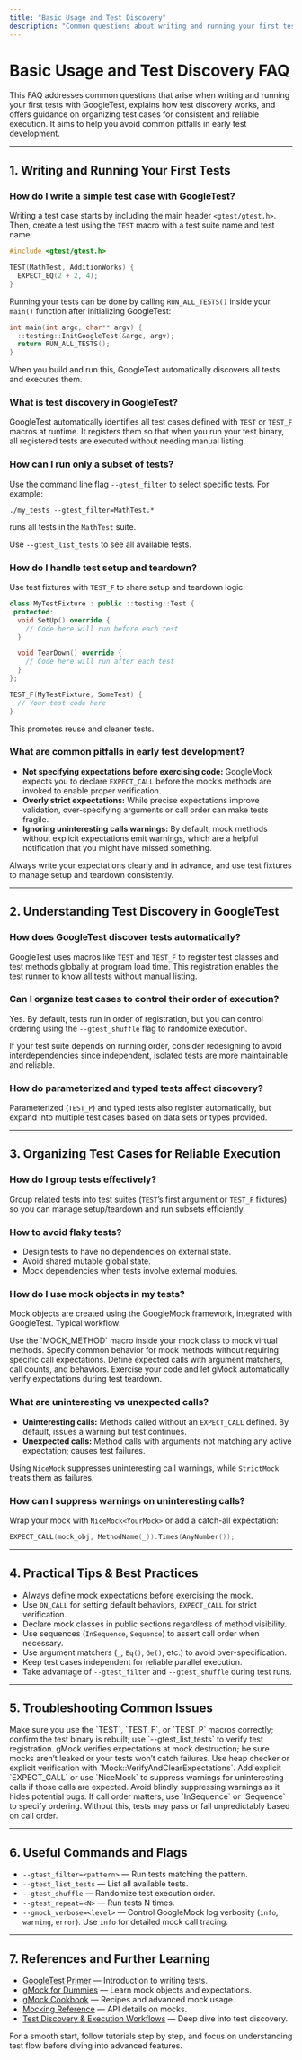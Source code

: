 ```yaml
---
title: "Basic Usage and Test Discovery"
description: "Common questions about writing and running your first tests, how test discovery works in GoogleTest, and how to organize test cases for reliable execution. Helps users avoid pitfalls in early test development."
---
```


# Basic Usage and Test Discovery FAQ

This FAQ addresses common questions that arise when writing and running your first tests with GoogleTest, explains how test discovery works, and offers guidance on organizing test cases for consistent and reliable execution. It aims to help you avoid common pitfalls in early test development.

---

## 1. Writing and Running Your First Tests

### How do I write a simple test case with GoogleTest?
Writing a test case starts by including the main header `<gtest/gtest.h>`. Then, create a test using the `TEST` macro with a test suite name and test name:

```cpp
#include <gtest/gtest.h>

TEST(MathTest, AdditionWorks) {
  EXPECT_EQ(2 + 2, 4);
}
```

Running your tests can be done by calling `RUN_ALL_TESTS()` inside your `main()` function after initializing GoogleTest:

```cpp
int main(int argc, char** argv) {
  ::testing::InitGoogleTest(&argc, argv);
  return RUN_ALL_TESTS();
}
```

When you build and run this, GoogleTest automatically discovers all tests and executes them.

### What is test discovery in GoogleTest?
GoogleTest automatically identifies all test cases defined with `TEST` or `TEST_F` macros at runtime. It registers them so that when you run your test binary, all registered tests are executed without needing manual listing.

### How can I run only a subset of tests?
Use the command line flag `--gtest_filter` to select specific tests. For example:

```
./my_tests --gtest_filter=MathTest.*
```

runs all tests in the `MathTest` suite.

Use `--gtest_list_tests` to see all available tests.

### How do I handle test setup and teardown?
Use test fixtures with `TEST_F` to share setup and teardown logic:

```cpp
class MyTestFixture : public ::testing::Test {
 protected:
  void SetUp() override {
    // Code here will run before each test
  }

  void TearDown() override {
    // Code here will run after each test
  }
};

TEST_F(MyTestFixture, SomeTest) {
  // Your test code here
}
```

This promotes reuse and cleaner tests.

### What are common pitfalls in early test development?

- **Not specifying expectations before exercising code:** GoogleMock expects you to declare `EXPECT_CALL` before the mock’s methods are invoked to enable proper verification.
- **Overly strict expectations:** While precise expectations improve validation, over-specifying arguments or call order can make tests fragile.
- **Ignoring uninteresting calls warnings:** By default, mock methods without explicit expectations emit warnings, which are a helpful notification that you might have missed something.

<Tip>
Always write your expectations clearly and in advance, and use test fixtures to manage setup and teardown consistently.
</Tip>

---

## 2. Understanding Test Discovery in GoogleTest

### How does GoogleTest discover tests automatically?
GoogleTest uses macros like `TEST` and `TEST_F` to register test classes and test methods globally at program load time. This registration enables the test runner to know all tests without manual listing.

### Can I organize test cases to control their order of execution?
Yes. By default, tests run in order of registration, but you can control ordering using the `--gtest_shuffle` flag to randomize execution.

If your test suite depends on running order, consider redesigning to avoid interdependencies since independent, isolated tests are more maintainable and reliable.

### How do parameterized and typed tests affect discovery?
Parameterized (`TEST_P`) and typed tests also register automatically, but expand into multiple test cases based on data sets or types provided.

---

## 3. Organizing Test Cases for Reliable Execution

### How do I group tests effectively?
Group related tests into test suites (`TEST`’s first argument or `TEST_F` fixtures) so you can manage setup/teardown and run subsets efficiently.

### How to avoid flaky tests?
- Design tests to have no dependencies on external state.
- Avoid shared mutable global state.
- Mock dependencies when tests involve external modules.

### How do I use mock objects in my tests?
Mock objects are created using the GoogleMock framework, integrated with GoogleTest. Typical workflow:

<Steps>
<Step title="Define a Mock Class">
Use the `MOCK_METHOD` macro inside your mock class to mock virtual methods.
</Step>
<Step title="Set Default Behavior with ON_CALL">
Specify common behavior for mock methods without requiring specific call expectations.
</Step>
<Step title="Set Call Expectations with EXPECT_CALL">
Define expected calls with argument matchers, call counts, and behaviors.
</Step>
<Step title="Run Tests and Verify">
Exercise your code and let gMock automatically verify expectations during test teardown.
</Step>
</Steps>

### What are uninteresting vs unexpected calls?
- **Uninteresting calls:** Methods called without an `EXPECT_CALL` defined. By default, issues a warning but test continues.
- **Unexpected calls:** Method calls with arguments not matching any active expectation; causes test failures.

Using `NiceMock` suppresses uninteresting call warnings, while `StrictMock` treats them as failures.

### How can I suppress warnings on uninteresting calls?
Wrap your mock with `NiceMock<YourMock>` or add a catch-all expectation:

```cpp
EXPECT_CALL(mock_obj, MethodName(_)).Times(AnyNumber());
```

---

## 4. Practical Tips & Best Practices

- Always define mock expectations before exercising the mock.
- Use `ON_CALL` for setting default behaviors, `EXPECT_CALL` for strict verification.
- Declare mock classes in public sections regardless of method visibility.
- Use sequences (`InSequence`, `Sequence`) to assert call order when necessary.
- Use argument matchers (`_`, `Eq()`, `Ge()`, etc.) to avoid over-specification.
- Keep test cases independent for reliable parallel execution.
- Take advantage of `--gtest_filter` and `--gtest_shuffle` during test runs.

---

## 5. Troubleshooting Common Issues

<AccordionGroup title="Common Early Test Development Issues">
<Accordion title="Test Not Detected or Run">
Make sure you use the `TEST`, `TEST_F`, or `TEST_P` macros correctly; confirm the test binary is rebuilt; use `--gtest_list_tests` to verify test registration.
</Accordion>
<Accordion title="Mock Expectations Not Verified">
gMock verifies expectations at mock destruction; be sure mocks aren’t leaked or your tests won’t catch failures. Use heap checker or explicit verification with `Mock::VerifyAndClearExpectations`.
</Accordion>
<Accordion title="Unexpected/Uninteresting Call Warnings">
Add explicit `EXPECT_CALL` or use `NiceMock` to suppress warnings for uninteresting calls if those calls are expected. Avoid blindly suppressing warnings as it hides potential bugs.
</Accordion>
<Accordion title="Ordering Issues in Tests">
If call order matters, use `InSequence` or `Sequence` to specify ordering. Without this, tests may pass or fail unpredictably based on call order.
</Accordion>
</AccordionGroup>

---

## 6. Useful Commands and Flags

- `--gtest_filter=<pattern>` — Run tests matching the pattern.
- `--gtest_list_tests` — List all available tests.
- `--gtest_shuffle` — Randomize test execution order.
- `--gtest_repeat=<N>` — Run tests N times.
- `--gmock_verbose=<level>` — Control GoogleMock log verbosity (`info`, `warning`, `error`). Use `info` for detailed mock call tracing.

---

## 7. References and Further Learning

- [GoogleTest Primer](primer.md) — Introduction to writing tests.
- [gMock for Dummies](gmock_for_dummies.md) — Learn mock objects and expectations.
- [gMock Cookbook](gmock_cook_book.md) — Recipes and advanced mock usage.
- [Mocking Reference](reference/mocking.md) — API details on mocks.
- [Test Discovery & Execution Workflows](guides/essential-testing-patterns/test-discovery-execution.md) — Deep dive into test discovery.

<Tip>
For a smooth start, follow tutorials step by step, and focus on understanding test flow before diving into advanced features.
</Tip>
